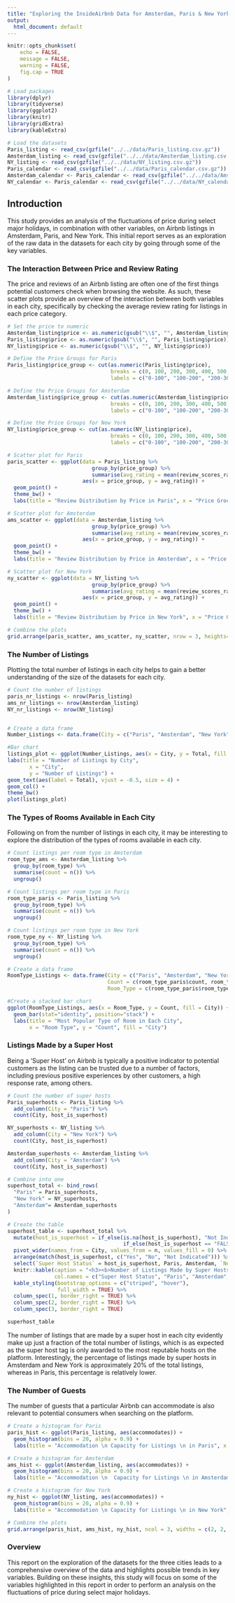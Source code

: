 ```yaml
---
title: "Exploring the InsideAirbnb Data for Amsterdam, Paris & New York"
output:
  html_document: default 
---
```


```r
knitr::opts_chunk$set(
	echo = FALSE,
	message = FALSE,
	warning = FALSE,
	fig.cap = TRUE
)
```

```r
# Load packages 
library(dplyr)
library(tidyverse)
library(ggplot2)
library(knitr)
library(gridExtra)
library(kableExtra)
```

```r
# Load the datasets
Paris_listing <- read_csv(gzfile("../../data/Paris_listing.csv.gz"))
Amsterdam_listing <- read_csv(gzfile("../../data/Amsterdam_listing.csv.gz"))
NY_listing <- read_csv(gzfile("../../data/NY_listing.csv.gz"))
Paris_calendar <- read_csv(gzfile("../../data/Paris_calendar.csv.gz"))
Amsterdam_calendar <- Paris_calendar <- read_csv(gzfile("../../data/Amsterdam_calendar.csv.gz"))
NY_calendar <- Paris_calendar <- read_csv(gzfile("../../data/NY_calendar.csv.gz"))
```

## Introduction
This study provides an analysis of the fluctuations of price during select major holidays, in combination with other variables, on Airbnb listings in Amsterdam, Paris, and New York. This initial report serves as an exploration of the raw data in the datasets for each city by going through some of the key variables.

### The Interaction Between Price and Review Rating
The price and reviews of an Airbnb listing are often one of the first things potential customers check when browsing the website. As such, these scatter plots provide an overview of the interaction between both variables in each city, specifically by checking the average review rating for listings in each price category. 
```r

# Set the price to numeric
Amsterdam_listing$price <- as.numeric(gsub("\\$", "", Amsterdam_listing$price))
Paris_listing$price <- as.numeric(gsub("\\$", "", Paris_listing$price))
NY_listing$price <- as.numeric(gsub("\\$", "", NY_listing$price))

# Define the Price Groups for Paris
Paris_listing$price_group <- cut(as.numeric(Paris_listing$price), 
                                 breaks = c(0, 100, 200, 300, 400, 500, 600, 700, 800, 900, Inf), 
                                 labels = c("0-100", "100-200", "200-300", "300-400", "400-500", "500-600", "600-700", "700-800", "800-900", "900+")) 

# Define the Price Groups for Amsterdam
Amsterdam_listing$price_group <- cut(as.numeric(Amsterdam_listing$price), 
                                 breaks = c(0, 100, 200, 300, 400, 500, 600, 700, 800, 900, Inf), 
                                 labels = c("0-100", "100-200", "200-300", "300-400", "400-500", "500-600", "600-700", "700-800", "800-900", "900+"))

# Define the Price Groups for New York 
NY_listing$price_group <- cut(as.numeric(NY_listing$price), 
                                 breaks = c(0, 100, 200, 300, 400, 500, 600, 700, 800, 900, Inf), 
                                 labels = c("0-100", "100-200", "200-300", "300-400", "400-500", "500-600", "600-700", "700-800", "800-900", "900+"))

# Scatter plot for Paris 
paris_scatter <- ggplot(data = Paris_listing %>% 
                           group_by(price_group) %>% 
                           summarise(avg_rating = mean(review_scores_rating, na.rm = TRUE)), 
                        aes(x = price_group, y = avg_rating)) +
  geom_point() +
  theme_bw() +
  labs(title = "Review Distribution by Price in Paris", x = "Price Group", y = "Average Rating")

# Scatter plot for Amsterdam 
ams_scatter <- ggplot(data = Amsterdam_listing %>% 
                           group_by(price_group) %>% 
                           summarise(avg_rating = mean(review_scores_rating, na.rm = TRUE)), 
                        aes(x = price_group, y = avg_rating)) +
  geom_point() +
  theme_bw() +
  labs(title = "Review Distribution by Price in Amsterdam", x = "Price Group", y = "Average Rating")

# Scatter plot for New York  
ny_scatter <- ggplot(data = NY_listing %>% 
                           group_by(price_group) %>% 
                           summarise(avg_rating = mean(review_scores_rating, na.rm = TRUE)), 
                        aes(x = price_group, y = avg_rating)) +
  geom_point() +
  theme_bw() +
  labs(title = "Review Distribution by Price in New York", x = "Price Group", y = "Average Rating")

# Combine the plots 
grid.arrange(paris_scatter, ams_scatter, ny_scatter, nrow = 3, heights= c(6, 6, 6))
```

### The Number of Listings
Plotting the total number of listings in each city helps to gain a better understanding of the size of the datasets for each city. 
```r
# Count the number of listings
paris_nr_listings <- nrow(Paris_listing)
ams_nr_listings <- nrow(Amsterdam_listing)
NY_nr_listings <- nrow(NY_listing)


# Create a data frame
Number_Listings <- data.frame(City = c("Paris", "Amsterdam", "New York"), Total = c(paris_nr_listings, ams_nr_listings, NY_nr_listings))

#Bar chart 
listings_plot <- ggplot(Number_Listings, aes(x = City, y = Total, fill = Total)) + 
labs(title = "Number of Listings by City",
       x = "City",
       y = "Number of Listings") +
geom_text(aes(label = Total), vjust = -0.5, size = 4) +
geom_col() +
theme_bw()
plot(listings_plot)
```

### The Types of Rooms Available in Each City
Following on from the number of listings in each city, it may be interesting to explore the distribution of the types of rooms available in each city. 
```r
# Count listings per room type in Amsterdam
room_type_ams <- Amsterdam_listing %>% 
  group_by(room_type) %>% 
  summarise(count = n()) %>% 
  ungroup()

# Count listings per room type in Paris
room_type_paris <- Paris_listing %>% 
  group_by(room_type) %>% 
  summarise(count = n()) %>% 
  ungroup()

# Count listings per room type in New York
room_type_ny <- NY_listing %>% 
  group_by(room_type) %>% 
  summarise(count = n()) %>% 
  ungroup()

# Create a data frame
RoomType_Listings <- data.frame(City = c("Paris", "Amsterdam", "New York"),
                                Count = c(room_type_paris$count, room_type_ams$count, room_type_ny$count),
                                Room_Type = c(room_type_paris$room_type, room_type_ams$room_type, room_type_ny$room_type))

#Create a stacked bar chart 
ggplot(RoomType_Listings, aes(x = Room_Type, y = Count, fill = City)) +
  geom_bar(stat="identity", position="stack") +
  labs(title = "Most Popular Type of Room in Each City",
       x = "Room Type", y = "Count", fill = "City") 
```

### Listings Made by a Super Host
Being a 'Super Host' on Airbnb is typically a positive indicator to potential customers as the listing can be trusted due to a number of factors, including previous positive experiences by other customers, a high response rate, among others.
```r
# Count the number of super hosts
Paris_superhosts <- Paris_listing %>%
  add_column(City = "Paris") %>%
  count(City, host_is_superhost)

NY_superhosts <- NY_listing %>%
  add_column(City = "New York") %>%
  count(City, host_is_superhost)

Amsterdam_superhosts <- Amsterdam_listing %>%
  add_column(City = "Amsterdam") %>%
  count(City, host_is_superhost)

# Combine into one
superhost_total <- bind_rows(
  "Paris" = Paris_superhosts,
  "New York" = NY_superhosts,
  "Amsterdam"= Amsterdam_superhosts
)

# Create the table
superhost_table <- superhost_total %>%
  mutate(host_is_superhost = if_else(is.na(host_is_superhost), "Not Indicated", 
                                     if_else(host_is_superhost == "FALSE", "No", "Yes"))) %>% 
  pivot_wider(names_from = City, values_from = n, values_fill = 0) %>%
  arrange(match(host_is_superhost, c("Yes", "No", "Not Indicated"))) %>%
  select(`Super Host Status` = host_is_superhost, Paris, Amsterdam, `New York`) %>%
  knitr::kable(caption = "<h3><b>Number of Listings Made by Super Hosts in Each City<b><h3>", 
               col.names = c("Super Host Status", "Paris", "Amsterdam", "New York")) %>%
  kable_styling(bootstrap_options = c("striped", "hover"), 
                full_width = TRUE) %>% 
  column_spec(1, border_right = TRUE) %>%
  column_spec(2, border_right = TRUE) %>%
  column_spec(3, border_right = TRUE)

superhost_table
```
The number of listings that are made by a super host in each city evidently make up just a fraction of the total number of listings, which is as expected as the super host tag is only awarded to the most reputable hosts on the platform. Interestingly, the percentage of listings made by super hosts in Amsterdam and New York is approximately 20% of the total listings, whereas in Paris, this percentage is relatively lower.

### The Number of Guests
The number of guests that a particular Airbnb can accommodate is also relevant to potential consumers when searching on the platform. 
```r
# Create a histogram for Paris
paris_hist <- ggplot(Paris_listing, aes(accommodates)) +
  geom_histogram(bins = 20, alpha = 0.9) +
  labs(title = "Accommodation \n Capacity for Listings \n in Paris", x = "Number of Guests", y = "")

# Create a histogram for Amsterdam
ams_hist <- ggplot(Amsterdam_listing, aes(accommodates)) +
  geom_histogram(bins = 20, alpha = 0.9) +
  labs(title = "Accommodation \n  Capacity for Listings \n in Amsterdam", x = "Number of Guests", y = "")

# Create a histogram for New York
ny_hist <- ggplot(NY_listing, aes(accommodates)) +
  geom_histogram(bins = 20, alpha = 0.9) +
  labs(title = "Accommodation \n Capacity for Listings \n in New York", x = "Number of Guests", y = "")

# Combine the plots 
grid.arrange(paris_hist, ams_hist, ny_hist, ncol = 3, widths = c(2, 2, 2))
```

### Overview
This report on the exploration of the datasets for the three cities leads to a comprehensive overview of the data and highlights possible trends in key variables. Building on these insights, this study will focus on some of the variables highlighted in this report in order to perform an analysis on the fluctuations of price during select major holidays. 
